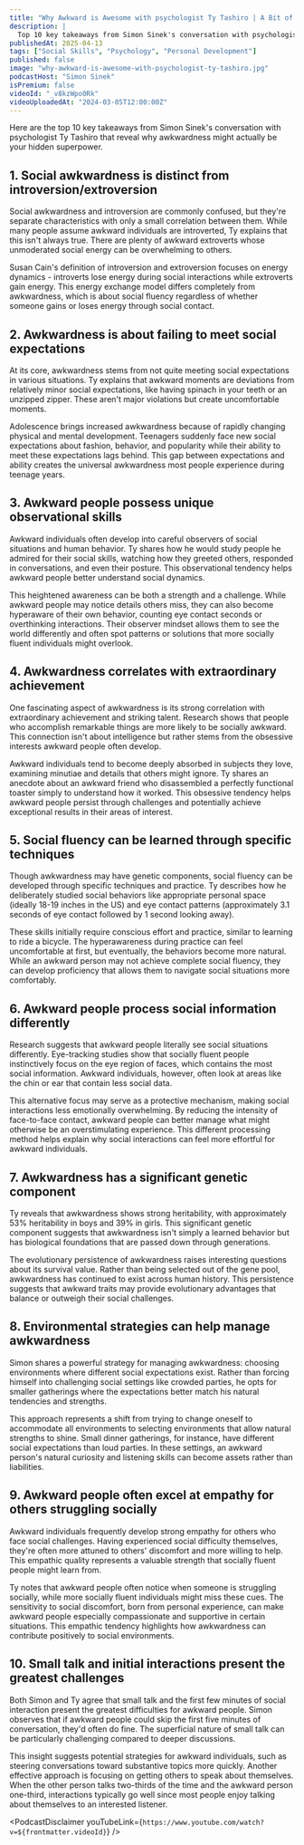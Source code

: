 ```yaml
---
title: "Why Awkward is Awesome with psychologist Ty Tashiro | A Bit of Optimism Podcast"
description: |
  Top 10 key takeaways from Simon Sinek's conversation with psychologist Ty Tashiro that reveal why awkwardness might actually be your hidden superpower.
publishedAt: 2025-04-13
tags: ["Social Skills", "Psychology", "Personal Development"]
published: false
image: "why-awkward-is-awesome-with-psychologist-ty-tashiro.jpg"
podcastHost: "Simon Sinek"
isPremium: false
videoId: "_v8kzWpo0Rk"
videoUploadedAt: "2024-03-05T12:00:00Z"
---
```



<PodcastSummaryPageLayout frontmatter={frontmatter}>

Here are the top 10 key takeaways from Simon Sinek's conversation with psychologist Ty Tashiro that reveal why awkwardness might actually be your hidden superpower.

## 1. Social awkwardness is distinct from introversion/extroversion

Social awkwardness and introversion are commonly confused, but they're separate characteristics with only a small correlation between them. While many people assume awkward individuals are introverted, Ty explains that this isn't always true. There are plenty of awkward extroverts whose unmoderated social energy can be overwhelming to others.

Susan Cain's definition of introversion and extroversion focuses on energy dynamics - introverts lose energy during social interactions while extroverts gain energy. This energy exchange model differs completely from awkwardness, which is about social fluency regardless of whether someone gains or loses energy through social contact.

## 2. Awkwardness is about failing to meet social expectations

At its core, awkwardness stems from not quite meeting social expectations in various situations. Ty explains that awkward moments are deviations from relatively minor social expectations, like having spinach in your teeth or an unzipped zipper. These aren't major violations but create uncomfortable moments.

Adolescence brings increased awkwardness because of rapidly changing physical and mental development. Teenagers suddenly face new social expectations about fashion, behavior, and popularity while their ability to meet these expectations lags behind. This gap between expectations and ability creates the universal awkwardness most people experience during teenage years.

## 3. Awkward people possess unique observational skills

Awkward individuals often develop into careful observers of social situations and human behavior. Ty shares how he would study people he admired for their social skills, watching how they greeted others, responded in conversations, and even their posture. This observational tendency helps awkward people better understand social dynamics.

This heightened awareness can be both a strength and a challenge. While awkward people may notice details others miss, they can also become hyperaware of their own behavior, counting eye contact seconds or overthinking interactions. Their observer mindset allows them to see the world differently and often spot patterns or solutions that more socially fluent individuals might overlook.

## 4. Awkwardness correlates with extraordinary achievement

One fascinating aspect of awkwardness is its strong correlation with extraordinary achievement and striking talent. Research shows that people who accomplish remarkable things are more likely to be socially awkward. This connection isn't about intelligence but rather stems from the obsessive interests awkward people often develop.

Awkward individuals tend to become deeply absorbed in subjects they love, examining minutiae and details that others might ignore. Ty shares an anecdote about an awkward friend who disassembled a perfectly functional toaster simply to understand how it worked. This obsessive tendency helps awkward people persist through challenges and potentially achieve exceptional results in their areas of interest.

## 5. Social fluency can be learned through specific techniques

Though awkwardness may have genetic components, social fluency can be developed through specific techniques and practice. Ty describes how he deliberately studied social behaviors like appropriate personal space (ideally 18-19 inches in the US) and eye contact patterns (approximately 3.1 seconds of eye contact followed by 1 second looking away).

These skills initially require conscious effort and practice, similar to learning to ride a bicycle. The hyperawareness during practice can feel uncomfortable at first, but eventually, the behaviors become more natural. While an awkward person may not achieve complete social fluency, they can develop proficiency that allows them to navigate social situations more comfortably.

## 6. Awkward people process social information differently

Research suggests that awkward people literally see social situations differently. Eye-tracking studies show that socially fluent people instinctively focus on the eye region of faces, which contains the most social information. Awkward individuals, however, often look at areas like the chin or ear that contain less social data.

This alternative focus may serve as a protective mechanism, making social interactions less emotionally overwhelming. By reducing the intensity of face-to-face contact, awkward people can better manage what might otherwise be an overstimulating experience. This different processing method helps explain why social interactions can feel more effortful for awkward individuals.

## 7. Awkwardness has a significant genetic component

Ty reveals that awkwardness shows strong heritability, with approximately 53% heritability in boys and 39% in girls. This significant genetic component suggests that awkwardness isn't simply a learned behavior but has biological foundations that are passed down through generations.

The evolutionary persistence of awkwardness raises interesting questions about its survival value. Rather than being selected out of the gene pool, awkwardness has continued to exist across human history. This persistence suggests that awkward traits may provide evolutionary advantages that balance or outweigh their social challenges.

## 8. Environmental strategies can help manage awkwardness

Simon shares a powerful strategy for managing awkwardness: choosing environments where different social expectations exist. Rather than forcing himself into challenging social settings like crowded parties, he opts for smaller gatherings where the expectations better match his natural tendencies and strengths.

This approach represents a shift from trying to change oneself to accommodate all environments to selecting environments that allow natural strengths to shine. Small dinner gatherings, for instance, have different social expectations than loud parties. In these settings, an awkward person's natural curiosity and listening skills can become assets rather than liabilities.

## 9. Awkward people often excel at empathy for others struggling socially

Awkward individuals frequently develop strong empathy for others who face social challenges. Having experienced social difficulty themselves, they're often more attuned to others' discomfort and more willing to help. This empathic quality represents a valuable strength that socially fluent people might learn from.

Ty notes that awkward people often notice when someone is struggling socially, while more socially fluent individuals might miss these cues. The sensitivity to social discomfort, born from personal experience, can make awkward people especially compassionate and supportive in certain situations. This empathic tendency highlights how awkwardness can contribute positively to social environments.

## 10. Small talk and initial interactions present the greatest challenges

Both Simon and Ty agree that small talk and the first few minutes of social interaction present the greatest difficulties for awkward people. Simon observes that if awkward people could skip the first five minutes of conversation, they'd often do fine. The superficial nature of small talk can be particularly challenging compared to deeper discussions.

This insight suggests potential strategies for awkward individuals, such as steering conversations toward substantive topics more quickly. Another effective approach is focusing on getting others to speak about themselves. When the other person talks two-thirds of the time and the awkward person one-third, interactions typically go well since most people enjoy talking about themselves to an interested listener.

<PodcastDisclaimer
  youTubeLink={`https://www.youtube.com/watch?v=${frontmatter.videoId}`}
/>

</PodcastSummaryPageLayout>
